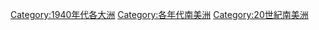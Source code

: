{{Portal|南美洲}}

[[Category:1940年代各大洲|Category:1940年代各大洲]]
[[Category:各年代南美洲|Category:各年代南美洲]]
[[Category:20世紀南美洲|Category:20世紀南美洲]]
